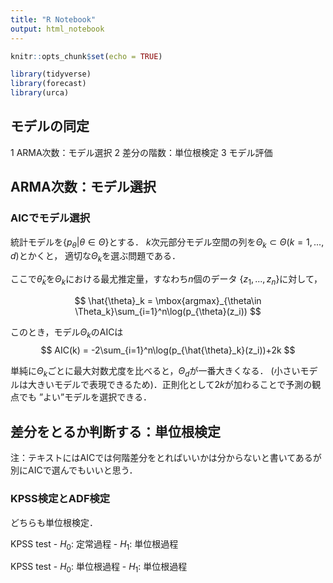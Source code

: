 ```yaml
---
title: "R Notebook"
output: html_notebook
---
```


```r
knitr::opts_chunk$set(echo = TRUE)
```

```r
library(tidyverse)
library(forecast)
library(urca)
```

## モデルの同定
1 ARMA次数：モデル選択
2 差分の階数：単位根検定
3 モデル評価

## ARMA次数：モデル選択
### AICでモデル選択

統計モデルを$\{p_{\theta}|\theta \in \Theta\}$とする．
$k$次元部分モデル空間の列を$\Theta_k \subset \Theta (k=1,...,d)$とかくと，
適切な$\Theta_k$を選ぶ問題である．

ここで$\hat{\theta}_k$を$\Theta_k$における最尤推定量，すなわち$n$個のデータ
$\{z_1,...,z_n\}$に対して，

$$
\hat{\theta}_k = \mbox{argmax}_{\theta\in \Theta_k}\sum_{i=1}^n\log(p_{\theta}(z_i))
$$


このとき，モデル$\Theta_k$のAICは
$$
AIC(k) = -2\sum_{i=1}^n\log(p_{\hat{\theta}_k}(z_i))+2k
$$

単純に$\Theta_k$ごとに最大対数尤度を比べると，$\Theta_d$が一番大きくなる．
(小さいモデルは大きいモデルで表現できるため)．正則化として$2k$が加わることで予測の観点でも
”よい”モデルを選択できる．

## 差分をとるか判断する：単位根検定
注：テキストにはAICでは何階差分をとればいいかは分からないと書いてあるが別にAICで選んでもいいと思う．

### KPSS検定とADF検定
どちらも単位根検定．

KPSS test
- $H_0$: 定常過程
- $H_1$: 単位根過程


KPSS test
- $H_0$: 単位根過程
- $H_1$: 単位根過程

